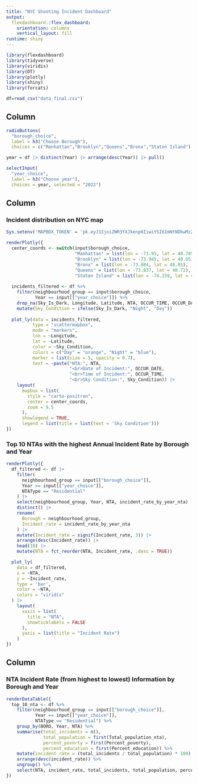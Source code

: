 ```yaml
---
title: "NYC Shooting Incident Dashboard"
output: 
  flexdashboard::flex_dashboard:
    orientation: columns
    vertical_layout: fill
runtime: shiny
---
```


```r
library(flexdashboard)
library(tidyverse)
library(viridis)
library(DT)
library(plotly)
library(shiny)
library(forcats)
```

```r
df=read_csv("data_final.csv")
```

Column {.sidebar}
-----------------------------------------------------------------------

```r
radioButtons(
  "borough_choice", 
  label = h3("Choose Borough"),
  choices = c("Manhattan","Brooklyn","Queens","Bronx","Staten Island"), selected = "Manhattan")
```

```r
year = df |> distinct(Year) |> arrange(desc(Year)) |> pull()

selectInput(
  "year_choice", 
  label = h3("Choose year"),
  choices = year, selected = "2022")
```

Column {data-width=700}
-----------------------------------------------------------------------

### Incident distribution on NYC map

```r
Sys.setenv('MAPBOX_TOKEN' = 'pk.eyJ1IjoiZWR3YXJkenp6IiwiYSI6ImNtNDkwMzZ3YTA1MGIyanE1ZjdlNTZodjcifQ.BsLSffH3a0z5Xqf1Tqc4ag') 

renderPlotly({
  center_coords <- switch(input$borough_choice,
                          "Manhattan" = list(lon = -73.95, lat = 40.785),
                          "Brooklyn" = list(lon = -73.945, lat = 40.65),
                          "Bronx" = list(lon = -73.884, lat = 40.85),
                          "Queens" = list(lon = -73.837, lat = 40.72),
                          "Staten Island" = list(lon = -74.159, lat = 40.58))
  
  incidents_filtered <- df %>%
    filter(neighbourhood_group == input$borough_choice,
           Year == input[["year_choice"]]) %>%
    drop_na(Sky_Is_Dark, Longitude, Latitude, NTA, OCCUR_TIME, OCCUR_DATE) |>
    mutate(Sky_Condition = ifelse(Sky_Is_Dark, "Night", "Day"))
  
  plot_ly(data = incidents_filtered, 
          type = "scattermapbox",       
          mode = "markers",             
          lon = ~Longitude,             
          lat = ~Latitude,              
          color = ~Sky_Condition,       
          colors = c("Day" = "orange", "Night" = "blue"), 
          marker = list(size = 5, opacity = 0.7),  
          text = ~paste("NTA:", NTA,
                        "<br>Date of Incident:", OCCUR_DATE,
                        "<br>Time of Incident:", OCCUR_TIME,
                        "<br>Sky Condition:", Sky_Condition)) |> 
    layout(
      mapbox = list(
        style = "carto-positron",      
        center = center_coords,        
        zoom = 9.5                    
      ),
      showlegend = TRUE,               
      legend = list(title = list(text = 'Sky Condition')))
})
```

### Top 10 NTAs with the highest Annual Incident Rate by Borough and Year

```r
renderPlotly({
  df_filtered <- df |>
    filter(
      neighbourhood_group == input[["borough_choice"]],
      Year == input[["year_choice"]],
      NTAType == "Residential"
    ) |>
    select(neighbourhood_group, Year, NTA, incident_rate_by_year_nta) |>
    distinct() |>
    rename(
      Borough = neighbourhood_group,
      Incident_rate = incident_rate_by_year_nta
    ) |>
    mutate(Incident_rate = signif(Incident_rate, 3)) |>  
    arrange(desc(Incident_rate)) |>
    head(10) |>
    mutate(NTA = fct_reorder(NTA, Incident_rate, .desc = TRUE)) 

  plot_ly(
    data = df_filtered,
    x = ~NTA,
    y = ~Incident_rate,
    type = 'bar',
    color = ~NTA,
    colors = "viridis"
  ) |>
    layout(
      xaxis = list(
        title = "NTA",
        showticklabels = FALSE
      ),
      yaxis = list(title = "Incident Rate")
    )
})
```

Column {data-width=500}
-----------------------------------------------------------------------

### NTA Incident Rate (from highest to lowest) Information by Borough and Year

```r
renderDataTable({
  top_10_nta <- df %>%
    filter(neighbourhood_group == input[["borough_choice"]],
           Year == input[["year_choice"]],
           NTAType == "Residential") %>% 
    group_by(BORO, Year, NTA) %>%
    summarise(total_incidents = n(),
              total_population = first(Total_population_nta),
              percent_poverty = first(Percent_poverty),
              percent_education = first(Percent_education)) %>%
    mutate(incident_rate = (total_incidents / total_population) * 100) %>%  
    arrange(desc(incident_rate)) %>%  
    ungroup() %>%
    select(NTA, incident_rate, total_incidents, total_population, percent_poverty, percent_education)
})
```

